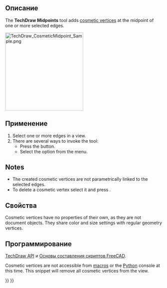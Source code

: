 <languages/>

{{Docnav/ru
|[[TechDraw_CosmeticVertex/ru|Добавить вспомогательную вершину]]
|[[TechDraw_Quadrants/ru|Добавить 4-ре вершины по краям окружности]]
|[[TechDraw_Workbench/ru|Верстак "TechDraw"]]
|IconL=TechDraw_CosmeticVertex.svg
|IconR=TechDraw_Quadrants.svg
|IconC=Workbench_TechDraw.svg
}}

<div class="mw-translate-fuzzy">
{{GuiCommand/ru
|Name/ru=Добавить вершины по центрам граней
|Name=TechDraw_Midpoints
|MenuLocation=TechDraw → Добавить Вершины → Add Midpoints Vertices
|Workbenches=[[TechDraw_Workbench/ru|TechDraw]]
|Version=0.19
|SeeAlso=[[TechDraw_CosmeticVertex/ru|Добавить вспомогательную вершину]], [[TechDraw_Quadrants/ru|Добавить 4-ре вершины по краям окружности]]
}}
</div>

<span id="Description"></span>
==Описание==

The '''TechDraw Midpoints''' tool adds [[TechDraw_CosmeticVertex|cosmetic vertices]] at the midpoint of one or more selected edges.

[[Image:TechDraw_CosmeticMidpoint_Sample.png|250px]]
{{Caption|Cosmetic vertices at the midpoint of edges}}

<span id="Usage"></span>
==Применение==

# Select one or more edges in a view.
# There are several ways to invoke the tool:
#* Press the {{Button|[[Image:TechDraw_Midpoints.svg|16px]] [[TechDraw_Midpoints|Add Midpoint Vertices]]}} button.
#* Select the {{MenuCommand|TechDraw → Add Vertices → [[Image:TechDraw_Midpoints.svg|16px]] Add Midpoint Vertices}} option from the menu.

==Notes==

* The created cosmetic vertices are not parametrically linked to the selected edges.
* To delete a cosmetic vertex select it and press {{KEY|Delete}}. {{Version|1.0}}

<span id="Properties"></span>
==Свойства==

Cosmetic vertices have no properties of their own, as they are not document objects. They share color and size settings with regular geometry vertices.

<span id="Scripting"></span>
==Программирование==

{{Emphasis|См. так же:}} [[TechDraw_API/ru|TechDraw API]] и [[FreeCAD_Scripting_Basics/ru|Основы составления скриптов FreeCAD]].

Cosmetic vertices are not accessible from [[Macros|macros]] or the [[Python|Python]] console at this time. This snippet will remove all cosmetic vertices from the view.

{{Code|code=
v = App.ActiveDocument.View
v.clearCV()
App.ActiveDocument.recompute()
}}


{{Docnav/ru
|[[TechDraw_CosmeticVertex/ru|Добавить вспомогательную вершину]]
|[[TechDraw_Quadrants/ru|Добавить 4-ре вершины по краям окружности]]
|[[TechDraw_Workbench/ru|Верстак "TechDraw"]]
|IconL=TechDraw_CosmeticVertex.svg
|IconR=TechDraw_Quadrants.svg
|IconC=Workbench_TechDraw.svg
}}

{{TechDraw Tools navi{{#translation:}}}}
{{Userdocnavi{{#translation:}}}}
{{clear}}